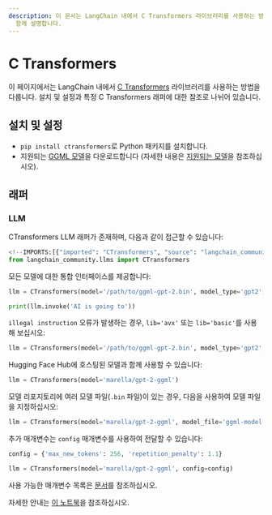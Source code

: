 ```yaml
---
description: 이 문서는 LangChain 내에서 C Transformers 라이브러리를 사용하는 방법을 설치, 설정 및 래퍼에 대한 참조와
  함께 설명합니다.
---
```


# C Transformers

이 페이지에서는 LangChain 내에서 [C Transformers](https://github.com/marella/ctransformers) 라이브러리를 사용하는 방법을 다룹니다. 설치 및 설정과 특정 C Transformers 래퍼에 대한 참조로 나뉘어 있습니다.

## 설치 및 설정

- `pip install ctransformers`로 Python 패키지를 설치합니다.
- 지원되는 [GGML 모델](https://huggingface.co/TheBloke)을 다운로드합니다 (자세한 내용은 [지원되는 모델](https://github.com/marella/ctransformers#supported-models)을 참조하십시오).

## 래퍼

### LLM

CTransformers LLM 래퍼가 존재하며, 다음과 같이 접근할 수 있습니다:

```python
<!--IMPORTS:[{"imported": "CTransformers", "source": "langchain_community.llms", "docs": "https://api.python.langchain.com/en/latest/llms/langchain_community.llms.ctransformers.CTransformers.html", "title": "C Transformers"}]-->
from langchain_community.llms import CTransformers
```


모든 모델에 대한 통합 인터페이스를 제공합니다:

```python
llm = CTransformers(model='/path/to/ggml-gpt-2.bin', model_type='gpt2')

print(llm.invoke('AI is going to'))
```


`illegal instruction` 오류가 발생하는 경우, `lib='avx'` 또는 `lib='basic'`를 사용해 보십시오:

```py
llm = CTransformers(model='/path/to/ggml-gpt-2.bin', model_type='gpt2', lib='avx')
```


Hugging Face Hub에 호스팅된 모델과 함께 사용할 수 있습니다:

```py
llm = CTransformers(model='marella/gpt-2-ggml')
```


모델 리포지토리에 여러 모델 파일(`.bin` 파일)이 있는 경우, 다음을 사용하여 모델 파일을 지정하십시오:

```py
llm = CTransformers(model='marella/gpt-2-ggml', model_file='ggml-model.bin')
```


추가 매개변수는 `config` 매개변수를 사용하여 전달할 수 있습니다:

```py
config = {'max_new_tokens': 256, 'repetition_penalty': 1.1}

llm = CTransformers(model='marella/gpt-2-ggml', config=config)
```


사용 가능한 매개변수 목록은 [문서](https://github.com/marella/ctransformers#config)를 참조하십시오.

자세한 안내는 [이 노트북](/docs/integrations/llms/ctransformers)을 참조하십시오.